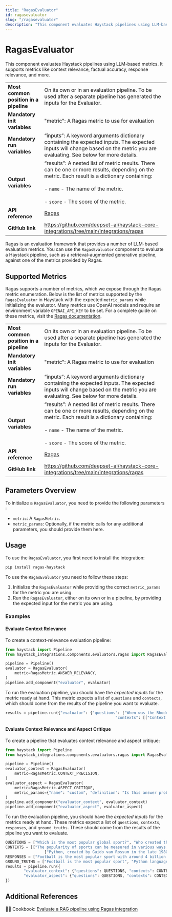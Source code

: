 ```yaml
---
title: "RagasEvaluator"
id: ragasevaluator
slug: "/ragasevaluator"
description: "This component evaluates Haystack pipelines using LLM-based metrics. It supports metrics like context relevance, factual accuracy, response relevance, and more."
---
```


# RagasEvaluator

This component evaluates Haystack pipelines using LLM-based metrics. It supports metrics like context relevance, factual accuracy, response relevance, and more.

|  |  |
| --- | --- |
| **Most common position in a pipeline** | On its own or in an evaluation pipeline. To be used after a separate pipeline has generated the inputs for the Evaluator. |
| **Mandatory init variables** | "metric": A Ragas metric to use for evaluation |
| **Mandatory run variables** | “inputs”: A keyword arguments dictionary containing the expected inputs. The expected inputs will change based on the metric you are evaluating. See below for more details. |
| **Output variables** | “results”: A nested list of metric results. There can be one or more results, depending on the metric. Each result is a dictionary containing:  <br /> <br />- `name` - The name of the metric.  <br /> <br />- `score` - The score of the metric. |
| **API reference** | [Ragas](/reference/integrations-ragas) |
| **GitHub link** | https://github.com/deepset-ai/haystack-core-integrations/tree/main/integrations/ragas |

Ragas is an evaluation framework that provides a number of LLM-based evaluation metrics. You can use the `RagasEvaluator` component to evaluate a Haystack pipeline, such as a retrieval-augmented generative pipeline, against one of the metrics provided by Ragas.

## Supported Metrics

Ragas supports a number of metrics, which we expose through the Ragas metric enumeration. Below is the list of metrics supported by the `RagasEvaluator` in Haystack with the expected `metric_params` while initializing the evaluator. Many metrics use OpenAI models and require an environment variable `OPENAI_API_KEY` to be set. For a complete guide on these metrics, visit the [Ragas documentation](https://docs.ragas.io/).

|  |  |
| --- | --- |
| **Most common position in a pipeline** | On its own or in an evaluation pipeline. To be used after a separate pipeline has generated the inputs for the Evaluator. |
| **Mandatory init variables** | "metric": A Ragas metric to use for evaluation |
| **Mandatory run variables** | “inputs”: A keyword arguments dictionary containing the expected inputs. The expected inputs will change based on the metric you are evaluating. See below for more details. |
| **Output variables** | “results”: A nested list of metric results. There can be one or more results, depending on the metric. Each result is a dictionary containing:  <br /> <br />- `name` - The name of the metric.  <br /> <br />- `score` - The score of the metric. |
| **API reference** | [Ragas](/reference/integrations-ragas) |
| **GitHub link** | https://github.com/deepset-ai/haystack-core-integrations/tree/main/integrations/ragas |

## Parameters Overview

To initialize a `RagasEvaluator`, you need to provide the following parameters :

- `metric`: A `RagasMetric`.
- `metric_params`: Optionally, if the metric calls for any additional parameters, you should provide them here.

## Usage

To use the `RagasEvaluator`, you first need to install the integration:

```bash
pip install ragas-haystack
```

To use the `RagasEvaluator` you need to follow these steps:

1. Initialize the `RagasEvaluator` while providing the correct `metric_params` for the metric you are using.
2. Run the `RagasEvaluator`, either on its own or in a pipeline, by providing the expected input for the metric you are using.

### Examples

#### Evaluate Context Relevance

To create a context-relevance evaluation pipeline:

```python
from haystack import Pipeline
from haystack_integrations.components.evaluators.ragas import RagasEvaluator, RagasMetric

pipeline = Pipeline()
evaluator = RagasEvaluator(
    metric=RagasMetric.ANSWER_RELEVANCY,
)
pipeline.add_component("evaluator", evaluator)
```

To run the evaluation pipeline, you should have the _expected inputs_ for the metric ready at hand. This metric expects a list of `questions` and `contexts`, which should come from the results of the pipeline you want to evaluate.

```python
results = pipeline.run({"evaluator": {"questions": ["When was the Rhodes Statue built?", "Where is the Pyramid of Giza?"],
                                                "contexts": [["Context for question 1"], ["Context for question 2"]]}})
```

#### Evaluate Context Relevance and Aspect Critique

To create a pipeline that evaluates context relevance and aspect critique:

```python
from haystack import Pipeline
from haystack_integrations.components.evaluators.ragas import RagasEvaluator, RagasMetric

pipeline = Pipeline()
evaluator_context = RagasEvaluator(
    metric=RagasMetric.CONTEXT_PRECISION,
)
evaluator_aspect = RagasEvaluator(
    metric=RagasMetric.ASPECT_CRITIQUE,
    metric_params={"name": "custom", "definition": "Is this answer problematic for children?", "strictness": 3},
)
pipeline.add_component("evaluator_context", evaluator_context)
pipeline.add_component("evaluator_aspect", evaluator_aspect)
```

To run the evaluation pipeline, you should have the _expected inputs_ for the metrics ready at hand. These metrics expect a list of `questions`, `contexts`, `responses`, and `ground_truths`. These should come from the results of the pipeline you want to evaluate.

```python
QUESTIONS = ["Which is the most popular global sport?", "Who created the Python language?"]
CONTEXTS = [["The popularity of sports can be measured in various ways, including TV viewership, social media presence, number of participants, and economic impact. Football is undoubtedly the world's most popular sport with major events like the FIFA World Cup and sports personalities like Ronaldo and Messi, drawing a followership of more than 4 billion people."],
                 ["Python, created by Guido van Rossum in the late 1980s, is a high-level general-purpose programming language. Its design philosophy emphasizes code readability, and its language constructs aim to help programmers write clear, logical code for both small and large-scale software projects."]]
RESPONSES = ["Football is the most popular sport with around 4 billion followers worldwide", "Python language was created by Guido van Rossum."]
GROUND_TRUTHS = ["Football is the most popular sport", "Python language was created by Guido van Rossum."]
results = pipeline.run({
        "evaluator_context": {"questions": QUESTIONS, "contexts": CONTEXTS, "ground_truths": GROUND_TRUTHS},
        "evaluator_aspect": {"questions": QUESTIONS, "contexts": CONTEXTS, "responses": RESPONSES},
})
```

## Additional References

:cook: Cookbook: [Evaluate a RAG pipeline using Ragas integration](https://haystack.deepset.ai/cookbook/rag_eval_ragas)
